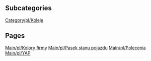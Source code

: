 
== Subcategories ==
[[Category/pl/Koleje]]

== Pages ==
[[Main/pl/Kolory firmy]]
[[Main/pl/Pasek stanu pojazdu]]
[[Main/pl/Polecenia]]
[[Main/pl/YAP]]

